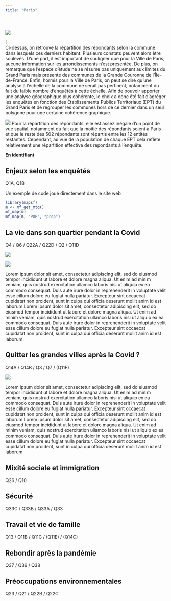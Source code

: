 ```yaml
---
title: "Paris"
---
```



# {.tabset}


![](fig/labelparis.png)
  
  
  
! [](fig/repondantcomparis.svg)  
  <div align="justify"> Ci-dessus, on retrouve la répartition des répondants selon la commune dans lesquels ces derniers habitent. Plusieurs constats peuvent alors être soulevés. D'une part, il est important de souligner que pour la Ville de Paris, aucune information sur les arrondissements n'est présentée. De plus, on remarque que l'espace d'étude ne se résume pas uniquement aux limites du Grand Paris mais présente des communes de la Grande Couronne de l'Île-de-France. Enfin, hormis pour la Ville de Paris, on peut se dire qu'une analyse à l'échelle de la commune ne serait pas pertinent, notamment du fait du faible nombre d'enquêtés à cette échelle. Afin de pouvoir apporter une analyse géographique plus cohérente, le choix a donc été fait d'agréger les enquêtés en fonction des Établissements Publics Territoriaux (EPT) du Grand Paris et de regrouper les communes hors de ce dernier dans un seul polygone pour une certaine cohérence graphique.</div>


![](fig/repondantparis.svg)
Pour la répartition des répondants, elle est assez inégale d'un point de vue spatial, notamment du fait que la moitié des répondants soient à Paris et que le reste des 502 répondants sont répartis entre les 12 entités restantes. Cependant, au vue de la population de chaque EPT cela reflète relativement une répartition effective des répondants à l'enquête.


**En identifiant**


## Enjeux selon les enquêtés 

Q1A, Q1B

Un exemple de code joué directement dans le site web

```r
library(mapsf)
m <- mf_get_mtq()
mf_map(m)
mf_map(m, "POP", "prop")
```



## La vie dans son quartier pendant la Covid

Q4 / Q6 / Q22A / Q22D / Q2 / Q11D

<div class="row">
  <div class="col-md-6" markdown="1">
  
![](fig/Paris_Q2_pos.svg)
    
  </div>
  
  
  <div class="col-md-6" markdown="1">
  ![](fig/Paris_Q2_neg.svg)
 </div>
</div>
Lorem ipsum dolor sit amet, consectetur adipiscing elit, sed do eiusmod tempor incididunt ut labore et dolore magna aliqua. Ut enim ad minim veniam, quis nostrud exercitation ullamco laboris nisi ut aliquip ex ea commodo consequat. Duis aute irure dolor in reprehenderit in voluptate velit esse cillum dolore eu fugiat nulla pariatur. Excepteur sint occaecat cupidatat non proident, sunt in culpa qui officia deserunt mollit anim id est laborum.Lorem ipsum dolor sit amet, consectetur adipiscing elit, sed do eiusmod tempor incididunt ut labore et dolore magna aliqua. Ut enim ad minim veniam, quis nostrud exercitation ullamco laboris nisi ut aliquip ex ea commodo consequat. Duis aute irure dolor in reprehenderit in voluptate velit esse cillum dolore eu fugiat nulla pariatur. Excepteur sint occaecat cupidatat non proident, sunt in culpa qui officia deserunt mollit anim id est laborum.

## Quitter les grandes villes après la Covid ?

Q14A / Q14B / Q3 / Q7 / (Q11E)

<div class="row">
  <div class="col-md-8" markdown="1">
  
![](fig/testq4.png)
    
  </div>
  
  
  <div class="col-md-4" markdown="1">
 Lorem ipsum dolor sit amet, consectetur adipiscing elit, sed do eiusmod tempor incididunt ut labore et dolore magna aliqua. Ut enim ad minim veniam, quis nostrud exercitation ullamco laboris nisi ut aliquip ex ea commodo consequat. Duis aute irure dolor in reprehenderit in voluptate velit esse cillum dolore eu fugiat nulla pariatur. Excepteur sint occaecat cupidatat non proident, sunt in culpa qui officia deserunt mollit anim id est laborum.Lorem ipsum dolor sit amet, consectetur adipiscing elit, sed do eiusmod tempor incididunt ut labore et dolore magna aliqua. Ut enim ad minim veniam, quis nostrud exercitation ullamco laboris nisi ut aliquip ex ea commodo consequat. Duis aute irure dolor in reprehenderit in voluptate velit esse cillum dolore eu fugiat nulla pariatur. Excepteur sint occaecat cupidatat non proident, sunt in culpa qui officia deserunt mollit anim id est laborum.
 </div>
</div>

## Mixité sociale et immigration

Q26 / Q10

## Sécurité

Q33C / Q33B / Q33A / Q33

## Travail et vie de famille  

Q13 / Q11B / Q11C / (Q11E) / (Q14C)

## Rebondir après la pandémie

Q37 / Q36 / Q38

## Préoccupations environnementales  



Q23 / Q21 / Q22B / Q22C

